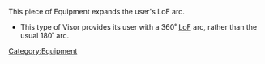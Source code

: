 {{section-equipment}}


This piece of Equipment expands the user's LoF arc. 

{{skillbox |black| 360˚ VISOR | AUTOMATIC EQUIPMENT }}
{{skill-label | Obligatory }}
{{effects}}
* This type of Visor provides its user with a 360&#730; [[LoF]] arc, rather than the usual 180&#730; arc.




[[Category:Equipment]]